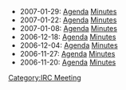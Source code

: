 * 2007-01-29: [[IRC_Meeting/2007-01-29/Agenda|Agenda]] [[IRC_Meeting/2007-01-29/Minutes|Minutes]]
* 2007-01-22: [[IRC_Meeting/2007-01-22/Agenda|Agenda]] [[IRC_Meeting/2007-01-22/Minutes|Minutes]]
* 2007-01-08: [[IRC_Meeting/2007-01-08/Agenda|Agenda]] [[IRC_Meeting/2007-01-08/Minutes|Minutes]]
* 2006-12-18: [[IRC_Meeting/2006-12-18/Agenda|Agenda]] [[IRC_Meeting/2006-12-18/Minutes|Minutes]]
* 2006-12-04: [[IRC_Meeting/2006-12-04/Agenda|Agenda]] [[IRC_Meeting/2006-12-04/Minutes|Minutes]]
* 2006-11-27: [[IRC_Meeting/2006-11-27/Agenda|Agenda]] [[IRC_Meeting/2006-11-27/Minutes|Minutes]]
* 2006-11-20: [[IRC_Meeting/2006-11-20/Agenda|Agenda]] [[IRC_Meeting/2006-11-20/Minutes|Minutes]]

[[Category:IRC Meeting]]